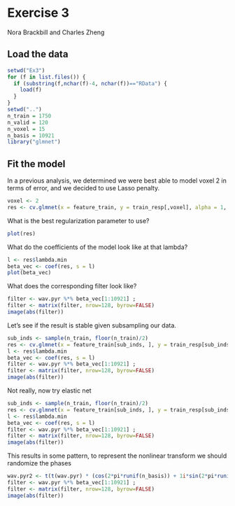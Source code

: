 Exercise 3
========================================================
Nora Brackbill and Charles Zheng

## Load the data

```r
setwd("Ex3")
for (f in list.files()) {
  if (substring(f,nchar(f)-4, nchar(f))=="RData") {
    load(f)
  }
}
setwd("..")
n_train = 1750
n_valid = 120
n_voxel = 15
n_basis = 10921
library("glmnet")
```

## Fit the model

In a previous analysis,
we determined we were best able to model voxel 2 in terms of error,
and we decided to use Lasso penalty.

```r
voxel <- 2
res <- cv.glmnet(x = feature_train, y = train_resp[,voxel], alpha = 1, type.measure="mse")
```

What is the best regularization parameter to use?

```r
plot(res)
```

What do the coefficients of the model look like at that lambda?

```r
l <- res$lambda.min
beta_vec <- coef(res, s = l)
plot(beta_vec)
```

What does the corresponding filter look like?

```r
filter <- wav.pyr %*% beta_vec[1:10921] ;
filter <- matrix(filter, nrow=128, byrow=FALSE)
image(abs(filter))
```

Let's see if the result is stable given subsampling our data.

```r
sub_inds <- sample(n_train, floor(n_train)/2)
res <- cv.glmnet(x = feature_train[sub_inds, ], y = train_resp[sub_inds, voxel], alpha = 1, type.measure="mse")
l <- res$lambda.min
beta_vec <- coef(res, s = l)
filter <- wav.pyr %*% beta_vec[1:10921] ;
filter <- matrix(filter, nrow=128, byrow=FALSE)
image(abs(filter))
```

Not really, now try elastic net
```r
sub_inds <- sample(n_train, floor(n_train)/2)
res <- cv.glmnet(x = feature_train[sub_inds, ], y = train_resp[sub_inds, voxel], alpha = 0.5, type.measure="mse")
l <- res$lambda.min
beta_vec <- coef(res, s = l)
filter <- wav.pyr %*% beta_vec[1:10921] ;
filter <- matrix(filter, nrow=128, byrow=FALSE)
image(abs(filter))
```

This results in some pattern, to represent the nonlinear transform we should randomize the phases
```r
wav.pyr2 <- t(t(wav.pyr) * (cos(2*pi*runif(n_basis)) + 1i*sin(2*pi*runif(n_basis))))
filter <- wav.pyr %*% beta_vec[1:10921] ;
filter <- matrix(filter, nrow=128, byrow=FALSE)
image(abs(filter))

```

